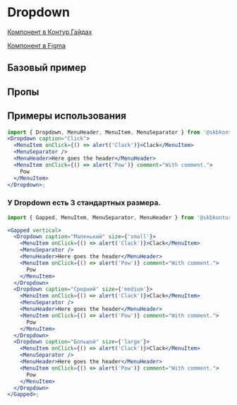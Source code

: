 
<Meta of={DropdownStories} />

# Dropdown

[Компонент в Контур.Гайдах](https://guides.kontur.ru/components/actions/menu-button/)

[Компонент в Figma](https://www.figma.com/file/87ScqxPzJpF9DcVBNYWOjM/%E2%9A%A1-Kontur-UI-Modern-Layout?node-id=200%3A2498)

<Description />

## Базовый пример

<Primary />

## Пропы

<Controls />

## Примеры использования

```jsx harmony
import { Dropdown, MenuHeader, MenuItem, MenuSeparator } from '@skbkontur/react-ui';
<Dropdown caption="Click">
  <MenuItem onClick={() => alert('Clack')}>Clack</MenuItem>
  <MenuSeparator />
  <MenuHeader>Here goes the header</MenuHeader>
  <MenuItem onClick={() => alert('Pow')} comment="With comment.">
    Pow
  </MenuItem>
</Dropdown>;
```

### У Dropdown есть 3 стандартных размера.

```jsx harmony
import { Gapped, MenuItem, MenuSeparator, MenuHeader } from '@skbkontur/react-ui';

<Gapped vertical>
  <Dropdown caption="Маленький" size={'small'}>
    <MenuItem onClick={() => alert('Clack')}>Clack</MenuItem>
    <MenuSeparator />
    <MenuHeader>Here goes the header</MenuHeader>
    <MenuItem onClick={() => alert('Pow')} comment="With comment.">
      Pow
    </MenuItem>
  </Dropdown>
  <Dropdown caption="Средний" size={'medium'}>
    <MenuItem onClick={() => alert('Clack')}>Clack</MenuItem>
    <MenuSeparator />
    <MenuHeader>Here goes the header</MenuHeader>
    <MenuItem onClick={() => alert('Pow')} comment="With comment.">
      Pow
    </MenuItem>
  </Dropdown>
  <Dropdown caption="Большой" size={'large'}>
    <MenuItem onClick={() => alert('Clack')}>Clack</MenuItem>
    <MenuSeparator />
    <MenuHeader>Here goes the header</MenuHeader>
    <MenuItem onClick={() => alert('Pow')} comment="With comment.">
      Pow
    </MenuItem>
  </Dropdown>
</Gapped>;
```
